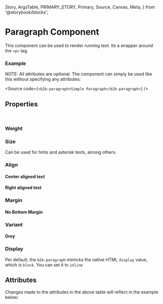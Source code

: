   Story,
  ArgsTable,
  PRIMARY_STORY,
  Primary,
  Source,
  Canvas,
  Meta,
} from '@storybook/blocks';


<Meta of={ParagraphStories} />

# Paragraph Component

This component can be used to render running text. Its a wrapper around the `<p>` tag.

### Example

<Canvas of={ParagraphStories.Default} />

NOTE: All attributes are optional. The component can simply be used like this without specifying any attributes:

<Source code={`<b2b-paragraph>Simple Paragraph</b2b-paragraph>`} />

## Properties

<br />

### Weight

<Canvas of={ParagraphStories.Bold} />

### Size

Can be used for hints and asterisk texts, among others.

<Canvas of={ParagraphStories.Small} />

### Align

#### Center aligned text

<Canvas of={ParagraphStories.CenterAligned} />

#### Right aligned text

<Canvas of={ParagraphStories.RightAligned} />

### Margin

#### No Bottom Margin

<Canvas of={ParagraphStories.NoBottomMargin} />

### Variant

#### Grey

<Canvas of={ParagraphStories.GreyVariant} />

### Display

Per default, the `b2b-paragraph` mimicks the native HTML `display` value, which is `block`.
You can set it to `inline`

## Attributes

<ArgsTable story={PRIMARY_STORY} />
Changes made to the attributes in the above table will reflect in the example below:
<Primary />
